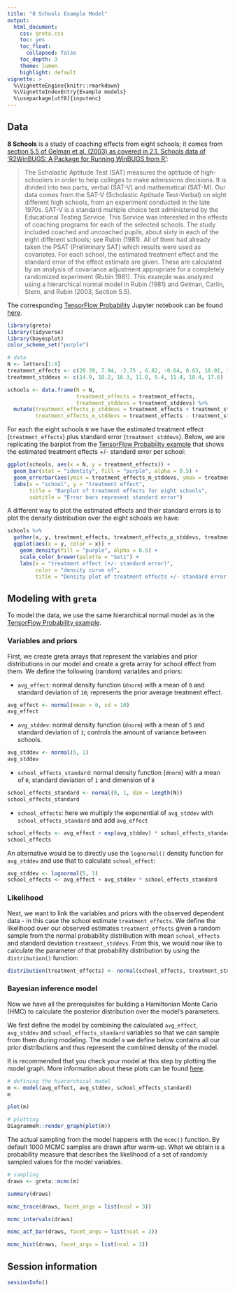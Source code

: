 ```yaml
---
title: "8 Schools Example Model"
output:
  html_document:
    css: greta.css
    toc: yes
    toc_float:
      collapsed: false
    toc_depth: 3
    theme: lumen
    highlight: default
vignette: >
  %\VignetteEngine{knitr::rmarkdown}
  %\VignetteIndexEntry{Example models}
  %\usepackage[utf8]{inputenc}
---
```


## Data

**8 Schools** is a study of coaching effects from eight schools; it comes from [section 5.5 of Gelman et al. (2003) as covered in 2.1. Schools data of 'R2WinBUGS: A Package for Running WinBUGS from R'](https://www.jstatsoft.org/article/view/v012i03/v12i03.pdf):

> The Scholastic Aptitude Test (SAT) measures the aptitude of high-schoolers in order to help
colleges to make admissions decisions. It is divided into two parts, verbal (SAT-V) and
mathematical (SAT-M). Our data comes from the SAT-V (Scholastic Aptitude Test-Verbal)
on eight different high schools, from an experiment conducted in the late 1970s. SAT-V is a
standard multiple choice test administered by the Educational Testing Service. This Service
was interested in the effects of coaching programs for each of the selected schools.
The study included coached and uncoached pupils, about sixty in each of the eight different
schools; see Rubin (1981). All of them had already taken the PSAT (Preliminary SAT)
which results were used as covariates. For each school, the estimated treatment effect and
the standard error of the effect estimate are given. These are calculated by an analysis of
covariance adjustment appropriate for a completely randomized experiment (Rubin 1981).
This example was analyzed using a hierarchical normal model in Rubin (1981) and Gelman,
Carlin, Stern, and Rubin (2003, Section 5.5).

The corresponding [TensorFlow Probability](https://medium.com/tensorflow/introducing-tensorflow-probability-dca4c304e245) Jupyter notebook can be found [here](https://github.com/tensorflow/probability/blob/master/tensorflow_probability/examples/jupyter_notebooks/Eight_Schools.ipynb).

```r
library(greta)
library(tidyverse)
library(bayesplot)
color_scheme_set("purple")
```

```r
# data
N <- letters[1:8]
treatment_effects <- c(28.39, 7.94, -2.75 , 6.82, -0.64, 0.63, 18.01, 12.16)
treatment_stddevs <- c(14.9, 10.2, 16.3, 11.0, 9.4, 11.4, 10.4, 17.6)
```

```r
schools <- data.frame(N = N,
                      treatment_effects = treatment_effects,
                      treatment_stddevs = treatment_stddevs) %>%
  mutate(treatment_effects_p_stddevs = treatment_effects + treatment_stddevs,
         treatment_effects_m_stddevs = treatment_effects - treatment_stddevs)
```

For each the eight schools `N` we have the estimated treatment effect (`treatment_effects`) plus standard error (`treatment_stddevs`).
Below, we are replicating the barplot from the [TensorFlow Probability example](https://github.com/tensorflow/probability/blob/master/tensorflow_probability/examples/jupyter_notebooks/Eight_Schools.ipynb) that shows the estimated treatment effects +/- standard error per school:

```r
ggplot(schools, aes(x = N, y = treatment_effects)) +
  geom_bar(stat = "identity", fill = "purple", alpha = 0.5) +
  geom_errorbar(aes(ymin = treatment_effects_m_stddevs, ymax = treatment_effects_p_stddevs), width = 0.3) +
  labs(x = "school", y = "treatment effect",
       title = "Barplot of treatment effects for eight schools",
       subtitle = "Error bars represent standard error")
```

A different way to plot the estimated effects and their standard errors is to plot the density distribution over the eight schools we have:

```r
schools %>%
  gather(x, y, treatment_effects, treatment_effects_p_stddevs, treatment_effects_m_stddevs) %>%
  ggplot(aes(x = y, color = x)) +
    geom_density(fill = "purple", alpha = 0.5) +
    scale_color_brewer(palette = "Set1") +
    labs(x = "treatment effect (+/- standard error)",
         color = "density curve of",
         title = "Density plot of treatment effects +/- standard error for eight schools")
```

## Modeling with `greta`

To model the data, we use the same hierarchical normal model as in the [TensorFlow Probability example](https://github.com/tensorflow/probability/blob/master/tensorflow_probability/examples/jupyter_notebooks/Eight_Schools.ipynb).

### Variables and priors

First, we create greta arrays that represent the variables and prior distributions in our model and create a greta array for school effect from them. We define the following (random) variables and priors:

- `avg_effect`: normal density function (`dnorm`) with a mean of `0` and standard deviation of `10`; represents the prior average treatment effect.

```r
avg_effect <- normal(mean = 0, sd = 10)
avg_effect
```

- `avg_stddev`: normal density function (`dnorm`) with a mean of `5` and standard deviation of `1`; controls the amount of variance between schools.

```r
avg_stddev <- normal(5, 1)
avg_stddev
```

- `school_effects_standard`: normal density function (`dnorm`) with a mean of `0`, standard deviation of `1` and dimension of `8`

```r
school_effects_standard <- normal(0, 1, dim = length(N))
school_effects_standard
```

- `school_effects`: here we multiply the exponential of `avg_stddev` with `school_effects_standard` and add `avg_effect`

```r
school_effects <- avg_effect + exp(avg_stddev) * school_effects_standard
school_effects
```

An alternative would be to directly use the `lognormal()` density function for `avg_stddev` and use that to calculate `school_effect`: 

```r
avg_stddev <- lognormal(5, 1)
school_effects <- avg_effect + avg_stddev * school_effects_standard
```

### Likelihood

Next, we want to link the variables and priors with the observed dependent data - in this case the school estimate `treatment_effects`. 
We define the likelihood over our observed estimates `treatment_effects` given a random sample from the normal probability distribution with mean `school_effects` and standard deviation `treatment_stddevs`. From this, we would now like to calculate the parameter of that probability distribution by using the `distribution()` function:

```r
distribution(treatment_effects) <- normal(school_effects, treatment_stddevs)
```

### Bayesian inference model

Now we have all the prerequisites for building a Hamiltonian Monte Carlo (HMC) to calculate the posterior distribution over the model's parameters.

We first define the model by combining the calculated `avg_effect`, `avg_stddev` and `school_effects_standard` variables so that we can sample from them during modeling. The model `m` we define below contains all our prior distributions and thus represent the combined density of the model.

It is recommended that you check your model at this step by plotting the model graph. More information about these plots can be found [here](https://greta-dev.github.io/greta/get_started.html#plotting).

```r
# defining the hierarchical model
m <- model(avg_effect, avg_stddev, school_effects_standard)
m
```

```r
plot(m)
```

```r
# plotting
DiagrammeR::render_graph(plot(m))
```

The actual sampling from the model happens with the `mcmc()` function. By default 1000 MCMC samples are drawn after warm-up.
What we obtain is a probability measure that describes the likelihood of a set of randomly sampled values for the model variables.

```r
# sampling
draws <- greta::mcmc(m)
```

```r
summary(draws)
```

```r
mcmc_trace(draws, facet_args = list(ncol = 3))
```

```r
mcmc_intervals(draws)
```

```r
mcmc_acf_bar(draws, facet_args = list(ncol = 3))
```

```r
mcmc_hist(draws, facet_args = list(ncol = 3))
```

## Session information

```r
sessionInfo()
```

